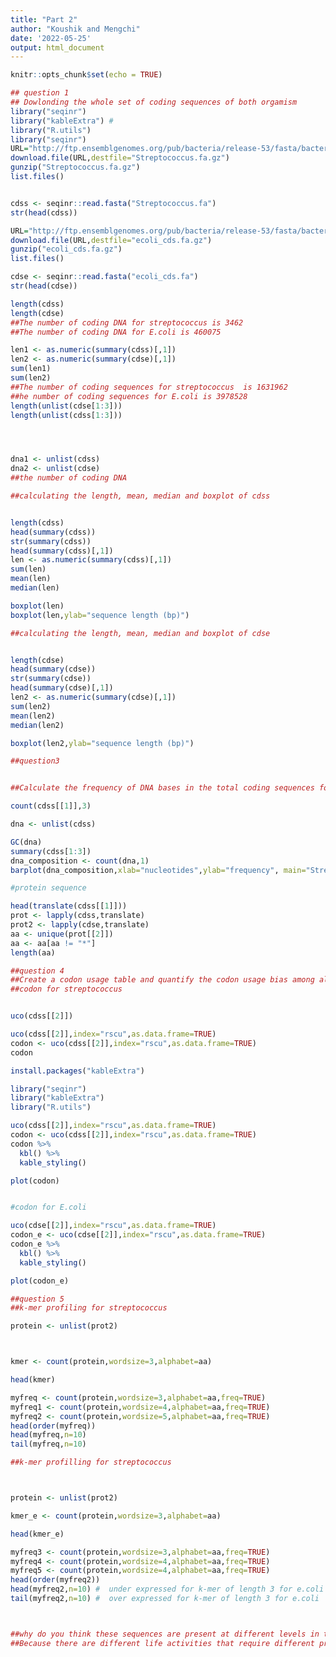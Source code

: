 ```yaml
---
title: "Part 2"
author: "Koushik and Mengchi"
date: '2022-05-25'
output: html_document
---
```


```r
knitr::opts_chunk$set(echo = TRUE)
```


```r
## question 1
## Dowlonding the whole set of coding sequences of both orgamism 
library("seqinr")
library("kableExtra") #
library("R.utils")
library("seqinr")
URL="http://ftp.ensemblgenomes.org/pub/bacteria/release-53/fasta/bacteria_121_collection/streptococcus_thermophilus_cag_236_gca_000434755/dna/Streptococcus_thermophilus_cag_236_gca_000434755.MGS236.dna_rm.toplevel.fa.gz"
download.file(URL,destfile="Streptococcus.fa.gz")
gunzip("Streptococcus.fa.gz")
list.files()


cdss <- seqinr::read.fasta("Streptococcus.fa")
str(head(cdss))

URL="http://ftp.ensemblgenomes.org/pub/bacteria/release-53/fasta/bacteria_0_collection/escherichia_coli_str_k_12_substr_mg1655_gca_000005845/cds/Escherichia_coli_str_k_12_substr_mg1655_gca_000005845.ASM584v2.cds.all.fa.gz"
download.file(URL,destfile="ecoli_cds.fa.gz")
gunzip("ecoli_cds.fa.gz")
list.files()

cdse <- seqinr::read.fasta("ecoli_cds.fa")
str(head(cdse))

length(cdss)
length(cdse)
##The number of coding DNA for streptococcus is 3462 
##The number of coding DNA for E.coli is 460075 

len1 <- as.numeric(summary(cdss)[,1])
len2 <- as.numeric(summary(cdse)[,1])
sum(len1)
sum(len2)
##The number of coding sequences for streptococcus  is 1631962
##he number of coding sequences for E.coli is 3978528
length(unlist(cdse[1:3]))
length(unlist(cdss[1:3]))




dna1 <- unlist(cdss)
dna2 <- unlist(cdse)
##the number of coding DNA 
```
```r
##calculating the length, mean, median and boxplot of cdss


length(cdss)
head(summary(cdss))
str(summary(cdss))
head(summary(cdss)[,1])
len <- as.numeric(summary(cdss)[,1])
sum(len)
mean(len)
median(len)

boxplot(len)
boxplot(len,ylab="sequence length (bp)")

##calculating the length, mean, median and boxplot of cdse


length(cdse)
head(summary(cdse))
str(summary(cdse))
head(summary(cdse)[,1])
len2 <- as.numeric(summary(cdse)[,1])
sum(len2)
mean(len2)
median(len2)

boxplot(len2,ylab="sequence length (bp)")
```
```r
##question3


##Calculate the frequency of DNA bases in the total coding sequences for both organisms

count(cdss[[1]],3)

dna <- unlist(cdss)

GC(dna)
summary(cdss[1:3])
dna_composition <- count(dna,1)
barplot(dna_composition,xlab="nucleotides",ylab="frequency", main="Streptococcus_composition")

```
```r
#protein sequence

head(translate(cdss[[1]]))
prot <- lapply(cdss,translate)
prot2 <- lapply(cdse,translate)
aa <- unique(prot[[2]])
aa <- aa[aa != "*"]
length(aa)

```
```r


##question 4
##Create a codon usage table and quantify the codon usage bias among all coding sequences
##codon for streptococcus 


uco(cdss[[2]])

uco(cdss[[2]],index="rscu",as.data.frame=TRUE)
codon <- uco(cdss[[2]],index="rscu",as.data.frame=TRUE)
codon

install.packages("kableExtra")

library("seqinr")
library("kableExtra") 
library("R.utils")

uco(cdss[[2]],index="rscu",as.data.frame=TRUE)
codon <- uco(cdss[[2]],index="rscu",as.data.frame=TRUE)
codon %>%
  kbl() %>%
  kable_styling()

plot(codon)


#codon for E.coli

uco(cdse[[2]],index="rscu",as.data.frame=TRUE)
codon_e <- uco(cdse[[2]],index="rscu",as.data.frame=TRUE)
codon_e %>%
  kbl() %>%
  kable_styling()

plot(codon_e)

```

```r
##question 5
##k-mer profiling for streptococcus

protein <- unlist(prot2)



kmer <- count(protein,wordsize=3,alphabet=aa)

head(kmer)

myfreq <- count(protein,wordsize=3,alphabet=aa,freq=TRUE)
myfreq1 <- count(protein,wordsize=4,alphabet=aa,freq=TRUE)
myfreq2 <- count(protein,wordsize=5,alphabet=aa,freq=TRUE)
head(order(myfreq))
head(myfreq,n=10)
tail(myfreq,n=10)

##k-mer profilling for streptococcus



protein <- unlist(prot2)

kmer_e <- count(protein,wordsize=3,alphabet=aa)

head(kmer_e)

myfreq3 <- count(protein,wordsize=3,alphabet=aa,freq=TRUE)
myfreq4 <- count(protein,wordsize=4,alphabet=aa,freq=TRUE)
myfreq5 <- count(protein,wordsize=4,alphabet=aa,freq=TRUE)
head(order(myfreq2))
head(myfreq2,n=10) #  under expressed for k-mer of length 3 for e.coli
tail(myfreq2,n=10) #  over expressed for k-mer of length 3 for e.coli



##why do you think these sequences are present at different levels in the genomes of these organisms?
##Because there are different life activities that require different proteins to be encoded, the frequency combinations of genes are not the same
```





